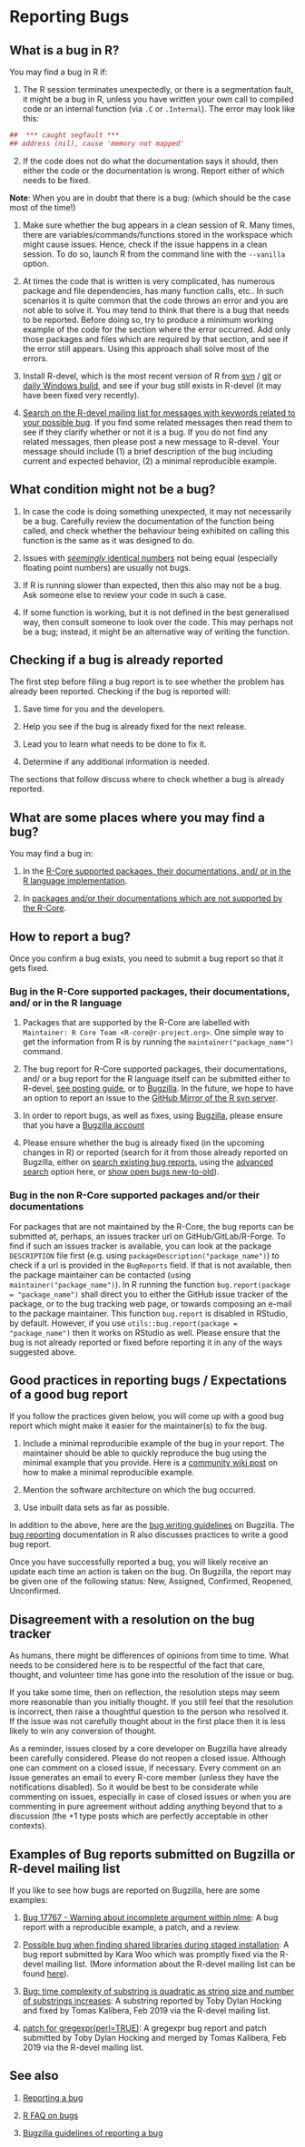 # Reporting Bugs {#ReportingBugs}

## What is a bug in R?

You may find a bug in R if:

1. The R session terminates unexpectedly, or there is a segmentation fault, it might be a bug in R, unless you have written your own call to compiled code or an internal function (via `.C` or `.Internal`). The error may look like this:

```r
##  *** caught segfault ***
## address (nil), cause 'memory not mapped'
```

2. If the code does not do what the documentation says it should, then either the code or the documentation is wrong. Report either of which needs to be fixed.

**Note**:
When you are in doubt that there is a bug: (which should be the case most of the time!)

1. Make sure whether the bug appears in a clean session of R. Many times, there are variables/commands/functions stored in the workspace which might cause issues. Hence, check if the issue happens in a clean session. To do so, launch R from the command line with the `--vanilla` option. 

2. At times the code that is written is very complicated, has numerous package and file dependencies, has many function calls, etc.. In such scenarios it is quite common that the code throws an error and you are not able to solve it. You may tend to think that there is a bug that needs to be reported. Before doing so, try to produce a minimum working example of the code for the section where the error occurred. Add only those packages and files which are required by that section, and see if the error still appears. Using this approach shall solve most of the errors.

3. Install R-devel, which is the most recent version of R from [svn](https://svn.r-project.org/R/trunk/) / [git](https://github.com/r-devel/r-svn) or [daily Windows build](https://cran.r-project.org/bin/windows/base/rdevel.html), and see if your bug still exists in R-devel (it may have been fixed very recently).

4. [Search on the R-devel mailing list for messages with keywords related to your possible bug](https://r.789695.n4.nabble.com/template/NamlServlet.jtp?macro=search_page&node=909078&query=isna&days=0). If you find some related messages then read them to see if they clarify whether or not it is a bug. If you do not find any related messages, then please post a new message to R-devel. Your message should include (1) a brief description of the bug including current and expected behavior, (2) a minimal reproducible example.

## What condition might not be a bug?

1. In case the code is doing something unexpected, it may not necessarily be a bug. Carefully review the documentation of the function being called, and check whether the behaviour being exhibited on calling this function is the same as it was designed to do.

2. Issues with [_seemingly_ identical numbers](https://cran.r-project.org/doc/FAQ/R-FAQ.html#Why-doesn_0027t-R-think-these-numbers-are-equal_003f) not being equal (especially floating point numbers) are usually not bugs. 

3. If R is running slower than expected, then this also may not be a bug. Ask someone else to review your code in such a case.

4. If some function is working, but it is not defined in the best generalised way, then consult someone to look over the code. This may perhaps not be a bug; instead, it might be an alternative way of writing the function.

## Checking if a bug is already reported

The first step before filing a bug report is to see whether the problem has already been reported. Checking if the bug is reported will:

1. Save time for you and the developers.

2. Help you see if the bug is already fixed for the next release.

3. Lead you to learn what needs to be done to fix it.

4. Determine if any additional information is needed.

The sections that follow discuss where to check whether a bug is already reported.

## What are some places where you may find a bug?

You may find a bug in:

1. In the [R-Core supported packages, their documentations, and/ or in the R language implementation](#RCorePkgBug).

2. In [packages and/or their documentations which are not supported by the R-Core](#nonRCorePkgBug).

## How to report a bug? {#ReportBug}

Once you confirm a bug exists, you need to submit a bug report so that it gets fixed.

### Bug in the R-Core supported packages, their documentations, and/ or in the R language {#RCorePkgBug}

1. Packages that are supported by the R-Core are labelled with `Maintainer: R Core Team <R-core@r-project.org>`. One simple way to get the information from R is by running the `maintainer("package_name")` command.

2. The bug report for R-Core supported packages, their documentations, and/ or a bug report for the R language itself can be submitted either to R-devel, [see posting guide](https://www.r-project.org/posting-guide.html#which_list), or to [Bugzilla](https://bugs.r-project.org/bugzilla/). In the future, we hope to have an option to report an issue to the [GitHub Mirror of the R svn server](https://github.com/r-devel/r-svn/issues).

3. In order to report bugs, as well as fixes, using [Bugzilla](#Bugzilla), please ensure that you have a [Bugzilla account](#bugzilla-account)

4. Please ensure whether the bug is already fixed (in the upcoming changes in R) or reported (search for it from those already reported on Bugzilla, either on [search existing bug reports](https://bugs.r-project.org/bugzilla/query.cgi), using the [advanced search](https://bugs.r-project.org/bugzilla/query.cgi?format=advanced) option here, or [show open bugs new-to-old](https://bugs.r-project.org/bugzilla/buglist.cgi?bug_file_loc_type=allwordssubstr&bug_status=NEW&bug_status=ASSIGNED&bug_status=CONFIRMED&bug_status=REOPENED&bug_status=UNCONFIRMED&bugidtype=include&chfieldto=Now&cmdtype=doit&emailassigned_to1=1&emailassigned_to2=1&emailcc2=1&emailreporter2=1&emailtype1=substring&emailtype2=substring&field0-0-0=noop&long_desc_type=substring&order=bugs.delta_ts%20desc&query_format=advanced&short_desc_type=allwordssubstr&type0-0-0=noop)).

### Bug in the non R-Core supported packages and/or their documentations {#nonRCorePkgBug}

For packages that are not maintained by the R-Core, the bug reports can be submitted at, perhaps, an issues tracker url on GitHub/GitLab/R-Forge. To find if such an issues tracker is available, you can look at the package `DESCRIPTION` file first (e.g. using `packageDescription("package_name")`) to check if a url is provided in the `BugReports` field. If that is not available, then the package maintainer can be contacted (using `maintainer("package_name")`). In R running the function `bug.report(package = "package_name")` shall direct you to either the GitHub issue tracker of the package, or to the bug tracking web page, or towards composing an e-mail to the package maintainer. This function `bug.report` is disabled in RStudio, by default. However, if you use `utils::bug.report(package = "package_name")` then it works on RStudio as well. Please ensure that the bug is not already reported or fixed before reporting it in any of the ways suggested above.

## Good practices in reporting bugs / Expectations of a good bug report

If you follow the practices given below, you will come up with a good bug report which might make it easier for the maintainer(s) to fix the bug.

1. Include a minimal reproducible example of the bug in your report. The maintainer should be able to quickly reproduce the bug using the minimal example that you provide. Here is a [community wiki post](https://stackoverflow.com/questions/5963269/how-to-make-a-great-r-reproducible-example) on how to make a minimal reproducible example.

2. Mention the software architecture on which the bug occurred. 

3. Use inbuilt data sets as far as possible.

In addition to the above, here are the [bug writing guidelines](https://bugs.r-project.org/bugzilla/page.cgi?id=bug-writing.html) on Bugzilla. The [bug reporting](https://www.r-project.org/bugs.html#writing-a-good-bug-report) documentation in R also discusses practices to write a good bug report.

Once you have successfully reported a bug, you will likely receive an update each time an action is taken on the bug. On Bugzilla, the report may be given one of the following status: New, Assigned, Confirmed, Reopened, Unconfirmed.

## Disagreement with a resolution on the bug tracker

As humans, there might be differences of opinions from time to time. What needs to be considered here is to be respectful of the fact that care, thought, and volunteer time has gone into the resolution of the issue or bug. 

If you take some time, then on reflection, the resolution steps may seem more reasonable than you initially thought. If you still feel that the resolution is incorrect, then raise a thoughtful question to the person who resolved it. If the issue was not carefully thought about in the first place then it is less likely to win any conversion of thought.

As a reminder, issues closed by a core developer on Bugzilla have already been carefully considered. Please do not reopen a closed issue. Although one can comment on a closed issue, if necessary. Every comment on an issue generates an email to every R-core member (unless they have the notifications disabled). So it would be best to be considerate while commenting on issues, especially in case of closed issues or when you are commenting in pure agreement without adding anything beyond that to a discussion (the +1 type posts which are perfectly acceptable in other contexts).

## Examples of Bug reports submitted on Bugzilla or R-devel mailing list

If you like to see how bugs are reported on Bugzilla, here are some examples:

1. [Bug 17767 - Warning about incomplete argument within nlme](https://bugs.r-project.org/bugzilla/show_bug.cgi?id=17767): A bug report with a reproducible example, a patch, and a review.

2. [Possible bug when finding shared libraries during staged installation](https://stat.ethz.ch/pipermail/r-devel/2019-May/077855.html): A bug report submitted by Kara Woo which was promptly fixed via the R-devel mailing list. (More information about the R-devel mailing list can be found [here](https://stat.ethz.ch/mailman/listinfo/r-devel)).

3. [Bug: time complexity of substring is quadratic as string size and number of substrings increases](https://stat.ethz.ch/pipermail/r-devel/2019-February/077393.html): A substring reported by Toby Dylan Hocking and fixed by Tomas Kalibera, Feb 2019 via the R-devel mailing list.

4. [patch for gregexpr(perl=TRUE)](https://stat.ethz.ch/pipermail/r-devel/2019-February/077315.html): A gregexpr bug report and patch submitted by Toby Dylan Hocking and merged by Tomas Kalibera, Feb 2019 via the R-devel mailing list.

## See also

1. [Reporting a bug](https://www.r-project.org/bugs.html)

2. [R FAQ on bugs](https://mac.r-project.org/man/R-FAQ.html#R-Bugs)

3. [Bugzilla guidelines of reporting a bug](https://bugs.r-project.org/bugzilla/page.cgi?id=bug-writing.html)

